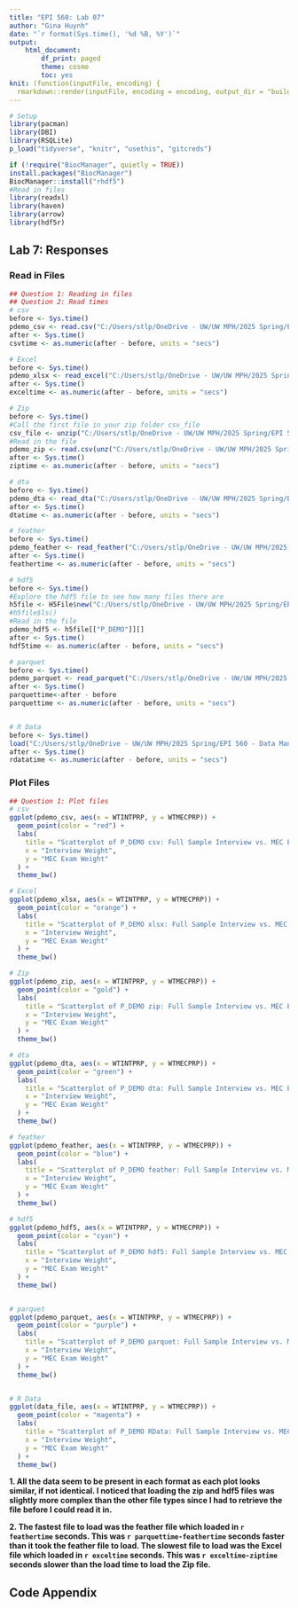 ```yaml
---
title: "EPI 560: Lab 07"
author: "Gina Huynh"
date: "`r format(Sys.time(), '%d %B, %Y')`"
output: 
    html_document:
        df_print: paged
        theme: cosmo
        toc: yes
knit: (function(inputFile, encoding) {
  rmarkdown::render(inputFile, encoding = encoding, output_dir = "build") })
---
```


```r
# Setup
library(pacman)
library(DBI)
library(RSQLite)
p_load("tidyverse", "knitr", "usethis", "gitcreds")

if (!require("BiocManager", quietly = TRUE))
install.packages("BiocManager")
BiocManager::install("rhdf5")
#Read in files
library(readxl)
library(haven)
library(arrow)
library(hdf5r)

```


## Lab 7: Responses  

### Read in Files
```r
## Question 1: Reading in files
## Question 2: Read times
# csv
before <- Sys.time()
pdemo_csv <- read.csv("C:/Users/stlp/OneDrive - UW/UW MPH/2025 Spring/EPI 560 - Data Management/R/data/P_DEMO.csv")
after <- Sys.time()
csvtime <- as.numeric(after - before, units = "secs")

# Excel
before <- Sys.time()
pdemo_xlsx <- read_excel("C:/Users/stlp/OneDrive - UW/UW MPH/2025 Spring/EPI 560 - Data Management/R/data/P_DEMO.xlsx")
after <- Sys.time()
exceltime <- as.numeric(after - before, units = "secs")

# Zip
before <- Sys.time()
#Call the first file in your zip folder csv_file
csv_file <- unzip("C:/Users/stlp/OneDrive - UW/UW MPH/2025 Spring/EPI 560 - Data Management/R/data/P_DEMO.csv.zip", list = TRUE)$Name[1]
#Read in the file
pdemo_zip <- read.csv(unz("C:/Users/stlp/OneDrive - UW/UW MPH/2025 Spring/EPI 560 - Data Management/R/data/P_DEMO.csv.zip", csv_file))
after <- Sys.time()
ziptime <- as.numeric(after - before, units = "secs")

# dta
before <- Sys.time()
pdemo_dta <- read_dta("C:/Users/stlp/OneDrive - UW/UW MPH/2025 Spring/EPI 560 - Data Management/R/data/P_DEMO.dta")
after <- Sys.time()
dtatime <- as.numeric(after - before, units = "secs")

# feather
before <- Sys.time()
pdemo_feather <- read_feather("C:/Users/stlp/OneDrive - UW/UW MPH/2025 Spring/EPI 560 - Data Management/R/data/P_DEMO.feather")
after <- Sys.time()
feathertime <- as.numeric(after - before, units = "secs")

# hdf5
before <- Sys.time()
#Explore the hdf5 file to see how many files there are
h5file <- H5File$new("C:/Users/stlp/OneDrive - UW/UW MPH/2025 Spring/EPI 560 - Data Management/R/data/P_DEMO.hdf5", mode = "r")
#h5file$ls()
#Read in the file
pdemo_hdf5 <- h5file[["P_DEMO"]][]
after <- Sys.time()
hdf5time <- as.numeric(after - before, units = "secs")

# parquet
before <- Sys.time()
pdemo_parquet <- read_parquet("C:/Users/stlp/OneDrive - UW/UW MPH/2025 Spring/EPI 560 - Data Management/R/data/P_DEMO.parquet")
after <- Sys.time()
parquettime<-after - before
parquettime <- as.numeric(after - before, units = "secs")


# R Data
before <- Sys.time()
load("C:/Users/stlp/OneDrive - UW/UW MPH/2025 Spring/EPI 560 - Data Management/R/data/P_DEMO.RData")
after <- Sys.time()
rdatatime <- as.numeric(after - before, units = "secs")

```


### Plot Files
```r
## Question 1: Plot files
# csv
ggplot(pdemo_csv, aes(x = WTINTPRP, y = WTMECPRP)) +
  geom_point(color = "red") +
  labs(
    title = "Scatterplot of P_DEMO csv: Full Sample Interview vs. MEC Exam Weight",
    x = "Interview Weight",
    y = "MEC Exam Weight"
  ) +
  theme_bw()

# Excel
ggplot(pdemo_xlsx, aes(x = WTINTPRP, y = WTMECPRP)) +
  geom_point(color = "orange") +
  labs(
    title = "Scatterplot of P_DEMO xlsx: Full Sample Interview vs. MEC Exam Weight",
    x = "Interview Weight",
    y = "MEC Exam Weight"
  ) +
  theme_bw()

# Zip
ggplot(pdemo_zip, aes(x = WTINTPRP, y = WTMECPRP)) +
  geom_point(color = "gold") +
  labs(
    title = "Scatterplot of P_DEMO zip: Full Sample Interview vs. MEC Exam Weight",
    x = "Interview Weight",
    y = "MEC Exam Weight"
  ) +
  theme_bw()

# dta
ggplot(pdemo_dta, aes(x = WTINTPRP, y = WTMECPRP)) +
  geom_point(color = "green") +
  labs(
    title = "Scatterplot of P_DEMO dta: Full Sample Interview vs. MEC Exam Weight",
    x = "Interview Weight",
    y = "MEC Exam Weight"
  ) +
  theme_bw()

# feather
ggplot(pdemo_feather, aes(x = WTINTPRP, y = WTMECPRP)) +
  geom_point(color = "blue") +
  labs(
    title = "Scatterplot of P_DEMO feather: Full Sample Interview vs. MEC Exam Weight",
    x = "Interview Weight",
    y = "MEC Exam Weight"
  ) +
  theme_bw()

# hdf5
ggplot(pdemo_hdf5, aes(x = WTINTPRP, y = WTMECPRP)) +
  geom_point(color = "cyan") +
  labs(
    title = "Scatterplot of P_DEMO hdf5: Full Sample Interview vs. MEC Exam Weight",
    x = "Interview Weight",
    y = "MEC Exam Weight"
  ) +
  theme_bw()


# parquet
ggplot(pdemo_parquet, aes(x = WTINTPRP, y = WTMECPRP)) +
  geom_point(color = "purple") +
  labs(
    title = "Scatterplot of P_DEMO parquet: Full Sample Interview vs. MEC Exam Weight",
    x = "Interview Weight",
    y = "MEC Exam Weight"
  ) +
  theme_bw()


# R Data
ggplot(data_file, aes(x = WTINTPRP, y = WTMECPRP)) +
  geom_point(color = "magenta") +
  labs(
    title = "Scatterplot of P_DEMO RData: Full Sample Interview vs. MEC Exam Weight",
    x = "Interview Weight",
    y = "MEC Exam Weight"
  ) +
  theme_bw()


```

**1. All the data seem to be present in each format as each plot looks similar, if not identical. I noticed that loading the zip and hdf5 files was slightly more complex than the other file types since I had to retrieve the file before I could read it in.**

**2. The fastest file to load was the feather file which loaded in `r feathertime` seconds. This was `r parquettime-feathertime` seconds faster than it took the feather file to load. The slowest file to load was the Excel file which loaded in `r exceltime` seconds. This was `r exceltime-ziptime` seconds slower than the load time to load the Zip file.**

\newpage

## Code Appendix  
 
```r
```
